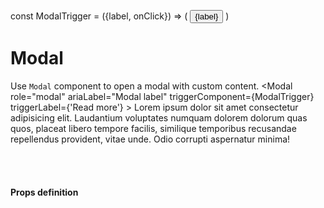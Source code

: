 
const ModalTrigger = ({label, onClick}) => (
  <Button onClick={onClick}>
    {label}
  </Button>
)

<Meta title="uikit/Modal" component={Modal} />

# Modal

Use `Modal` component to open a modal with custom content.
<Preview>
  <Story name="Modal">
    <Modal
      role="modal"
      ariaLabel="Modal label"
      triggerComponent={ModalTrigger}
      triggerLabel={'Read more'}
    >
      <span>Lorem ipsum dolor sit amet consectetur adipisicing elit. Laudantium voluptates numquam dolorem dolorum quas quos, placeat libero tempore facilis, similique temporibus recusandae repellendus provident, vitae unde. Odio corrupti aspernatur minima! </span>
    </Modal>
  </Story>
</Preview>

<br /><br />

#### Props definition

<Props of={Modal} />
